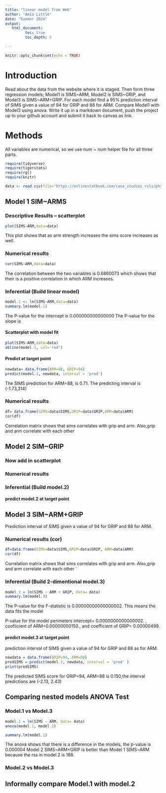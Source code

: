 ```yaml
---
title: "linear model from Web"
author: "Amia Little"
date: "Summer 2024"
output:
   html_document:
         toc: true
         toc_depth: 5
        
---
```


```r
knitr::opts_chunk$set(echo = TRUE)
```

# Introduction

Read about the data from the website where it is staged.  Then form three regression models; Model1 is SIMS~ARM, Model2 is SIMS~GRIP, and Model3 is SIMS~ARM+GRIP. For each model find a 95% prediction interval of SIMS given a value of 94  for GRIP and 88 for ARM. Compare Model1 with Model3 using anova. Write it up in a markdown document, push the project up to your github account and submit it back to canvas as link. 

# Methods
All variables are numerical, so we use num ~ num helper file for all three parts.


```r
require(tidyverse)
require(tigerstats)
require(rgl)
require(knitr)

```

```r
data <- read.csv(file="https://onlinestatbook.com/case_studies_rvls/physical_strength/data.txt",sep="",header=TRUE)  

```

## Model 1 SIM~ARMS 

### Descriptive Results -- scatterplot



```r
plot(SIMS~ARM,data=data)
```

This plot shows that as arm strength increases the sims score increases as well. 



### Numerical results

```r
cor(SIMS~ARM,data=data)
```
The correlation between the two variables is 0.6860073 which shows that their is a positive correlation in which ARM increases.

### Inferential   (Build linear model) 

```r
model.1 <- lm(SIMS~ARM,data=data)
summary.lm(model.1)
```

The P-value for the intercept is 0.000000000000000
The P-value for the slope is


#### Scatterplot with model fit
```r
plot(SIMS~ARM,data=data) 
abline(model.1, col='red')
```

#### Predict at target point

```r
newdata= data.frame(ARM=88, GRIP=94)
predict(model.1, newdata, interval = 'pred')
```

The SIMS prediction for ARM=88, is 0.71.
The predicting interval is (-1.73,314)



### Numerical results

```r
df= data.frame(SIMS=data$SIMS,GRIP=data$GRIP,ARM=data$ARM)
cor(df)
```

Correlation matrix shows that sims correlates with grip and arm. 
Also,grip and arm correlate with each other

## Model 2 SIM~GRIP

### Now add in scatterplot


### Numerical results 


### Inferential  (Build model.2) 

  

#### predict model.2 at target point





## Model 3 SIM~ARM+GRIP 

Prediction interval of SIMS given a value of 94  for GRIP and 88 for ARM.

### Numerical results (cor) 

```r
df=data.frame(SIMS=data$SIMS,GRIP=data$GRIP, ARM=data$ARM) 
cor(df)
```
Correlation matrix shows that sims correlates with grip and arm. 
Also,grip and arm correlate with each other
`
  
### Inferential  (Build 2-dimentional model.3) 

```r
model.3 = lm(SIMS ~ ARM + GRIP, data= data) 
summary.lm(model.3)
```

The P-value for the F-statistic is 0.00000000000000002.
This means the data fits the model 

P-value for the model perimeters intercept= 0.0000000000000002. , coofiicient of ARM=0.00000000150., and coefficient of GRIP= 0.00000499.





#### predict model.3 at target point

prediction interval of SIMS given a value of 94  for GRIP and 88 as for ARM.

```r
newdata = data.frame(GRIP=94, ARM=88) 
predSIMS = predict(model.3, newdata, interval = 'pred' ) 
print(predSIMS)
```

The predicted SIMS score for GRIP=94, ARM=88 is 0.150,the interval predictions are (-2.13, 2.43) 



## Comparing nested models ANOVA Test 

### Model.1 vs Model.3

```r
model.1 = lm(SIMS ~ ARM, data= data) 
anova(model.1, model.3)
```
 
```r
summary.lm(model.1)
```
 
The anova shows that there is a difference in the models, the p-value is 0.000004 
Model 2 SIMS~ARM+GRIP is better than Model 1 SIMS~ARM because the rss in model 2 is 188.


### Model.2 vs Model.3

## Informally compare Model.1 with model.2

